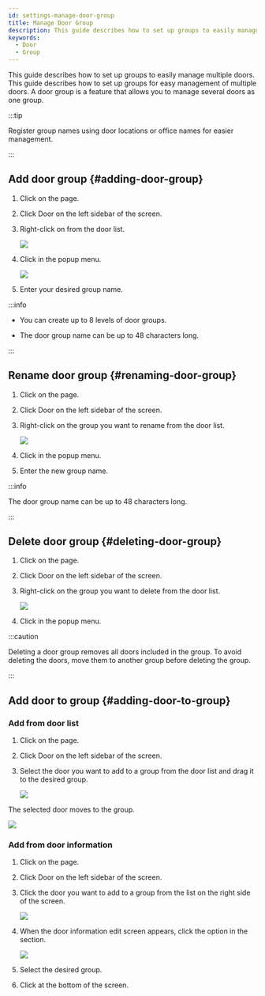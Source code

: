 ```yaml
---
id: settings-manage-door-group
title: Manage Door Group
description: This guide describes how to set up groups to easily manage multiple doors.
keywords:
  - Door
  - Group
---
```


This guide describes how to set up groups to easily manage multiple doors. This guide describes how to set up groups for easy management of multiple doors. A door group is a feature that allows you to manage several doors as one group.

:::tip

Register group names using door locations or office names for easier management.

:::

## Add door group {#adding-door-group}

1. Click <Cmd sid='shell.header.setting' /> on the <Cmd sid='shell.header.launcher' /> page.

2. Click <Cmd>Door</Cmd> on the left sidebar of the screen.

3. Right-click on <Cmd sid='menu.door.allDoorGroups' product='2' /> from the door list.

   <Image src='/img/biostarx-setting-door-add-group.png' />

4. Click <Cmd sid='door.addDoorGroup' product='2' /> in the popup menu.

   <Image src='/img/biostarx-setting-door-add-group-naming.png' />

5. Enter your desired group name.

:::info

* You can create up to 8 levels of door groups.

* The door group name can be up to 48 characters long.

:::

## Rename door group {#renaming-door-group}

1. Click <Cmd sid='shell.header.setting' /> on the <Cmd sid='shell.header.launcher' /> page.

2. Click <Cmd>Door</Cmd> on the left sidebar of the screen.

3. Right-click on the group you want to rename from the door list.

   <Image src='/img/biostarx-setting-door-rename-group.png' />

4. Click <Cmd sid='door.renameDoorGroup' product='2' /> in the popup menu.

5. Enter the new group name.

:::info

The door group name can be up to 48 characters long.

:::

## Delete door group {#deleting-door-group}

1. Click <Cmd sid='shell.header.setting' /> on the <Cmd sid='shell.header.launcher' /> page.

2. Click <Cmd>Door</Cmd> on the left sidebar of the screen.

3. Right-click on the group you want to delete from the door list.

   <Image src='/img/biostarx-setting-door-rename-group.png' />

4. Click <Cmd sid='door.deleteDoorGroup' product='2' /> in the popup menu.

:::caution

Deleting a door group removes all doors included in the group. To avoid deleting the doors, move them to another group before deleting the group.

:::

## Add door to group {#adding-door-to-group}

### Add from door list

1. Click <Cmd sid='shell.header.setting' /> on the <Cmd sid='shell.header.launcher' /> page.

2. Click <Cmd>Door</Cmd> on the left sidebar of the screen.

3. Select the door you want to add to a group from the door list and drag it to the desired group.

   <Image src='/img/biostarx-setting-door-to-group.png' />

The selected door moves to the group.

<Image src='/img/biostarx-setting-door-to-group-result.png' />

### Add from door information

1. Click <Cmd sid='shell.header.setting' /> on the <Cmd sid='shell.header.launcher' /> page.

2. Click <Cmd>Door</Cmd> on the left sidebar of the screen.

3. Click the door you want to add to a group from the list on the right side of the screen.

   <Image src='/img/biostarx-setting-door-to-group-list.png' />

4. When the door information edit screen appears, click the <Cmd sid='common.group' product='2' /> option in the <Cmd sid='common.information' product='2' /> section.

   <Image src='/img/biostarx-setting-door-to-group-info-select.png' />

5. Select the desired group.

6. Click <Cmd sid='button.apply' product='2' /> at the bottom of the screen.
